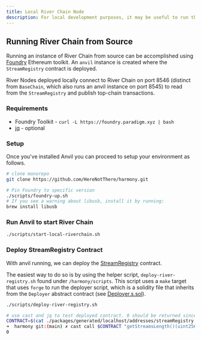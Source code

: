 ```yaml
---
title: Local River Chain Node
description: For local development purposes, it may be useful to run the River protocol components. One such component is the River Chain which manages the stream and node registries. This guide shows how to easily setup a local River Chain for development purposes.
---
```


## Running River Chain from Source

Running an instance of River Chain from source can be accomplished using [Foundry](https://github.com/foundry-rs/foundry) Ethereum toolkit. An `anvil` instance is created where the `StreamRegistry` contract is deployed.

River Nodes deployed locally connect to River Chain on port 8546 (distinct from `BaseChain`, which also runs an anvil instance on port 8545) to read from the `StreamRegistry` and publish top-chain transactions.

### Requirements

- Foundry Toolkit - `curl -L https://foundry.paradigm.xyz | bash`
- [jq](https://jqlang.github.io/jq/download/) - optional

### Setup

Once you've installed Anvil you can proceed to setup your environment as follows.

```bash
# clone monorepo
git clone https://github.com/HereNotThere/harmony.git

# Pin Foundry to specific version
./scripts/foundry-up.sh
# If you see a warning about libusb, install it by running:
brew install libusb
```

### Run Anvil to start River Chain

```bash
./scripts/start-local-riverchain.sh
```

### Deploy StreamRegistry Contract

With anvil running, we can deploy the [StreamRegistry](https://github.com/HereNotThere/harmony/blob/main/contracts/src/river/registry/StreamRegistry.sol) contract.

The easiest way to do so is by using the helper script, `deploy-river-registry.sh` found under `/harmony/scripts`. This script uses a `make` target that uses `forge` to run the deployer script, which is a solidity file that inherits from the `Deployer` abstract contract (see [Deployer.s.sol](https://github.com/HereNotThere/harmony/blob/main/contracts/scripts/common/Deployer.s.sol)).

```bash
./scripts/deploy-river-registry.sh

# use cast and jq to test deployed contract. 0 should be returned since there are no streams registered yet.
CONTRACT=$(cat ./packages/generated/localhost/addresses/streamRegistry.json | jq -r '.address')
➜  harmony git:(main) ✗ cast call $CONTRACT "getStreamsLength()(uint256)" --rpc-url http://localhost:8546
0
```
